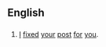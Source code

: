 ==English==
==={{initialism}}===
{{infl|en|initialism}}
#{{Internet}} [[I]] [[fix]]ed [[your]] [[post]] [[for]] [[you]].